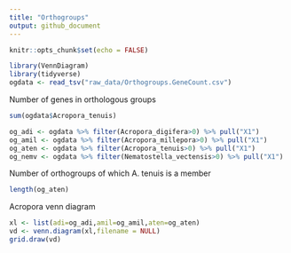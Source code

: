 ```yaml
---
title: "Orthogroups"
output: github_document
---
```


```r
knitr::opts_chunk$set(echo = FALSE)
```

```r
library(VennDiagram)
library(tidyverse)
ogdata <- read_tsv("raw_data/Orthogroups.GeneCount.csv")
```
Number of genes in orthologous groups

```r
sum(ogdata$Acropora_tenuis)
```


```r
og_adi <- ogdata %>% filter(Acropora_digifera>0) %>% pull("X1")
og_amil <- ogdata %>% filter(Acropora_millepora>0) %>% pull("X1")
og_aten <- ogdata %>% filter(Acropora_tenuis>0) %>% pull("X1")
og_nemv <- ogdata %>% filter(Nematostella_vectensis>0) %>% pull("X1")
```

Number of orthogroups of which A. tenuis is a member

```r
length(og_aten)
```

Acropora venn diagram

```r
xl <- list(adi=og_adi,amil=og_amil,aten=og_aten)
vd <- venn.diagram(xl,filename = NULL)
grid.draw(vd)
```
